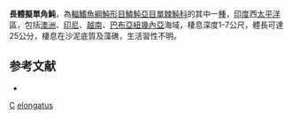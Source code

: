 {{Speciesbox
| taxon = Pseudomonacanthus elongatus
| binomial_authority = [[Fraser-Brunner|Fraser-Brunner]], 1940
| status = NE
| status_system = IUCN3.1
}}

'''長體擬單角魨'''，為[[輻鰭魚綱|輻鰭魚綱]][[魨形目|魨形目]][[鱗魨亞目|鱗魨亞目]][[單棘魨科|單棘魨科]]的其中一[[種|種]]，[[印度|印度]]西[[太平洋|太平洋]]區，包括[[澳洲|澳洲]]、[[印尼|印尼]]、[[越南|越南]]、[[巴布亞紐幾內亞|巴布亞紐幾內亞]]海域，棲息深度1-7公尺，體長可達25公分，棲息在沙泥底質及藻礁，生活習性不明。

==参考文献==
*{{FishBase_species|genus=Pseudomonacanthus|species=elongatus|year=2014|month=3}}

{{魚類小作品}}

{{Taxonbar}}
[[Category:1940年描述的鱼类|C]]
[[Category:擬單角魨屬|elongatus]]